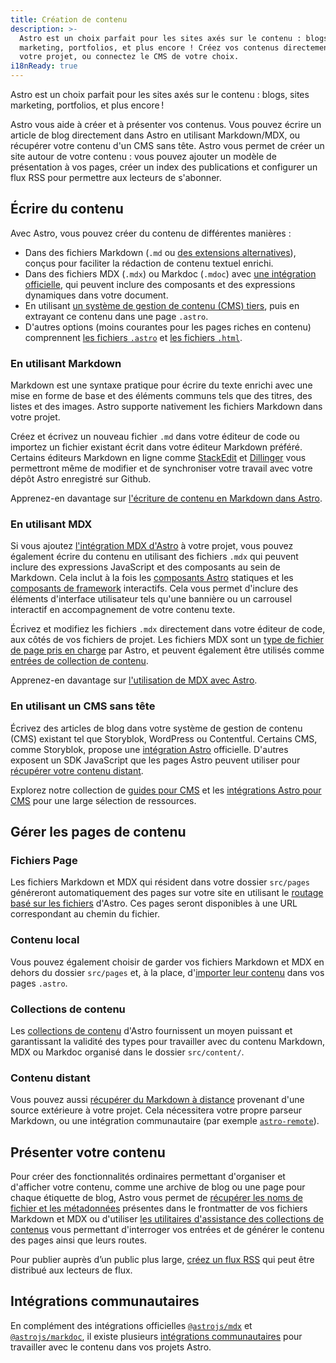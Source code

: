```yaml
---
title: Création de contenu
description: >-
  Astro est un choix parfait pour les sites axés sur le contenu : blogs, sites
  marketing, portfolios, et plus encore ! Créez vos contenus directement dans
  votre projet, ou connectez le CMS de votre choix.
i18nReady: true
---
```


Astro est un choix parfait pour les sites axés sur le contenu : blogs, sites marketing, portfolios, et plus encore !

Astro vous aide à créer et à présenter vos contenus. Vous pouvez écrire un article de blog directement dans Astro en utilisant Markdown/MDX, ou récupérer votre contenu d'un CMS sans tête. Astro vous permet de créer un site autour de votre contenu : vous pouvez ajouter un modèle de présentation à vos pages, créer un index des publications et configurer un flux RSS pour permettre aux lecteurs de s'abonner.

## Écrire du contenu

Avec Astro, vous pouvez créer du contenu de différentes manières : 
- Dans des fichiers Markdown (`.md` ou [des extensions alternatives](/fr/guides/markdown-content/)), conçus pour faciliter la rédaction de contenu textuel enrichi.
- Dans des fichiers MDX (`.mdx`) ou Markdoc (`.mdoc`) avec [une intégration officielle](/fr/guides/integrations-guide/), qui peuvent inclure des composants et des expressions dynamiques dans votre document.
- En utilisant [un système de gestion de contenu (CMS) tiers](#en-utilisant-un-cms-sans-tête), puis en extrayant ce contenu dans une page `.astro`.
- D'autres options (moins courantes pour les pages riches en contenu) comprennent [les fichiers `.astro`](/fr/basics/astro-pages/#pages-astro) et [les fichiers `.html`](/fr/basics/astro-pages/#pages-html).

### En utilisant Markdown

Markdown est une syntaxe pratique pour écrire du texte enrichi avec une mise en forme de base et des éléments communs tels que des titres, des listes et des images. Astro supporte nativement les fichiers Markdown dans votre projet.

Créez et écrivez un nouveau fichier `.md` dans votre éditeur de code ou importez un fichier existant écrit dans votre éditeur Markdown préféré. Certains éditeurs Markdown en ligne comme [StackEdit](https://stackedit.io/) et [Dillinger](https://dillinger.io) vous permettront même de modifier et de synchroniser votre travail avec votre dépôt Astro enregistré sur Github.

<ReadMore>Apprenez-en davantage sur [l'écriture de contenu en Markdown dans Astro](/fr/guides/markdown-content/).</ReadMore>

### En utilisant MDX

Si vous ajoutez [l'intégration MDX d'Astro](/fr/guides/integrations-guide/mdx/) à votre projet, vous pouvez également écrire du contenu en utilisant des fichiers `.mdx` qui peuvent inclure des expressions JavaScript et des composants au sein de Markdown. Cela inclut à la fois les [composants Astro](/fr/basics/astro-components/) statiques et les [composants de framework](/fr/guides/framework-components/) interactifs. Cela vous permet d'inclure des éléments d'interface utilisateur tels qu'une bannière ou un carrousel interactif en accompagnement de votre contenu texte.

Écrivez et modifiez les fichiers `.mdx` directement dans votre éditeur de code, aux côtés de vos fichiers de projet. Les fichiers MDX sont un [type de fichier de page pris en charge](/fr/basics/astro-pages/#fichiers-de-page-pris-en-charge) par Astro, et peuvent également être utilisés comme [entrées de collection de contenu](#collections-de-contenu).

<ReadMore>Apprenez-en davantage sur [l'utilisation de MDX avec Astro](/fr/guides/integrations-guide/mdx/).</ReadMore>

### En utilisant un CMS sans tête

Écrivez des articles de blog dans votre système de gestion de contenu (CMS) existant tel que Storyblok, WordPress ou Contentful. Certains CMS, comme Storyblok, propose une [intégration Astro](https://www.storyblok.com/mp/announcing-storyblok-astro) officielle. D'autres exposent un SDK JavaScript que les pages Astro peuvent utiliser pour [récupérer votre contenu distant](/fr/guides/data-fetching/#récupérer-à-partir-dun-headless-cms).

<ReadMore>Explorez notre collection de [guides pour CMS](/fr/guides/cms/) et les [intégrations Astro pour CMS](https://astro.build/integrations/?search=cms) pour une large sélection de ressources.</ReadMore>

## Gérer les pages de contenu

### Fichiers Page

Les fichiers Markdown et MDX qui résident dans votre dossier `src/pages` généreront automatiquement des pages sur votre site en utilisant le [routage basé sur les fichiers](/fr/guides/routing/) d'Astro. Ces pages seront disponibles à une URL correspondant au chemin du fichier. 

### Contenu local

Vous pouvez également choisir de garder vos fichiers Markdown et MDX en dehors du dossier `src/pages` et, à la place, d'[importer leur contenu](/fr/guides/markdown-content/#importation-de-markdown) dans vos pages `.astro`.

### Collections de contenu

Les [collections de contenu](/fr/guides/content-collections/) d'Astro fournissent un moyen puissant et garantissant la validité des types pour travailler avec du contenu Markdown, MDX ou Markdoc organisé dans le dossier `src/content/`. 

### Contenu distant

Vous pouvez aussi [récupérer du Markdown à distance](/fr/guides/markdown-content/#récupérer-du-markdown-à-distance) provenant d'une source extérieure à votre projet. Cela nécessitera votre propre parseur Markdown, ou une intégration communautaire (par exemple [`astro-remote`](https://github.com/natemoo-re/astro-remote)).

## Présenter votre contenu

Pour créer des fonctionnalités ordinaires permettant d'organiser et d'afficher votre contenu, comme une archive de blog ou une page pour chaque étiquette de blog, Astro vous permet de [récupérer les noms de fichier et les métadonnées](/fr/reference/api-reference/#astroglob) présentes dans le frontmatter de vos fichiers Markdown et MDX ou d'utiliser [les utilitaires d'assistance des collections de contenus](/fr/guides/content-collections/#interroger-les-collections) vous permettant d'interroger vos entrées et de générer le contenu des pages ainsi que leurs routes.

Pour publier auprès d’un public plus large, [créez un flux RSS](/fr/guides/rss/) qui peut être distribué aux lecteurs de flux.

## Intégrations communautaires

En complément des intégrations officielles [`@astrojs/mdx`](/fr/guides/integrations-guide/mdx/) et [`@astrojs/markdoc`](/fr/guides/integrations-guide/markdoc/), il existe plusieurs [intégrations communautaires](https://astro.build/integrations/?search=content) pour travailler avec le contenu dans vos projets Astro.
